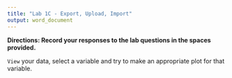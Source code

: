 ```yaml
---
title: "Lab 1C - Export, Upload, Import"
output: word_document
---
```



**Directions: Record your responses to the lab questions in the spaces provided.**

\newline

`View` your data, select a variable and try to make an appropriate plot for that variable.
